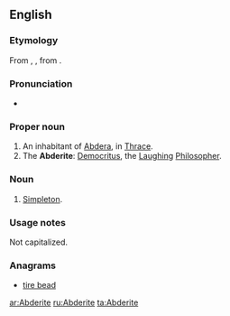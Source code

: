 ==English==

===Etymology===
From {{etyl|la}} {{term|Abderita|lang=la}}, {{term|Abderites|lang=la}}, from {{etyl|grc}} {{term|Ἀβδηρίτης|tr=Abdēritēs|lang=grc}}.

===Pronunciation===
* {{a|US}} {{IPA|/ˈæb.dəˌɹaɪt/}}

===Proper noun===
{{en-proper noun}}

# An inhabitant of [[Abdera]], in [[Thrace]].  
# The '''Abderite''': [[Democritus]], the [[laughing|Laughing]] [[philosopher|Philosopher]].

===Noun===
{{en-noun}}

# [[simpleton|Simpleton]].

===Usage notes===
{{sense|simpleton}} Not capitalized.

===Anagrams===
* [[tire bead#English|tire bead]]

[[ar:Abderite]]
[[ru:Abderite]]
[[ta:Abderite]]